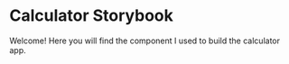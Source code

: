 
<Meta title="Theme/Introduction" />

# Calculator Storybook

Welcome! Here you will find the component I used to build the calculator app.
